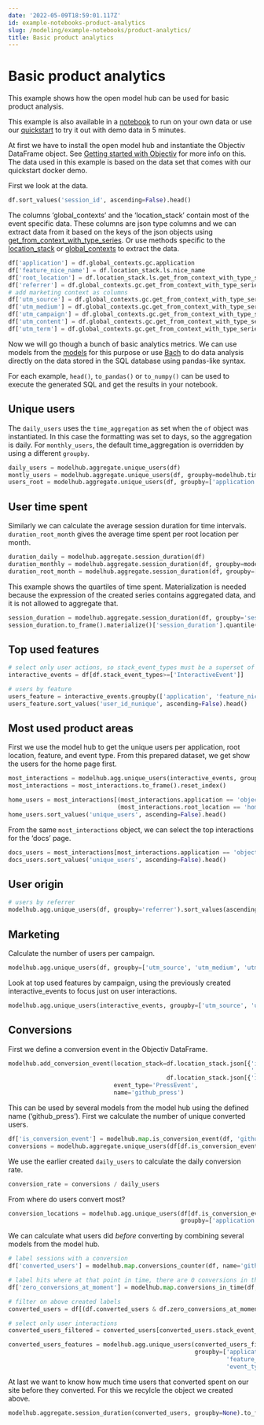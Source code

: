 ```yaml
---
date: '2022-05-09T18:59:01.117Z'
id: example-notebooks-product-analytics
slug: /modeling/example-notebooks/product-analytics/
title: Basic product analytics
---
```


# Basic product analytics

This example shows how the open model hub can be used for basic product analysis.

This example is also available in a [notebook](https://github.com/objectiv/objectiv-analytics/blob/main/notebooks/basic-analysis.ipynb)
to run on your own data or use our
[quickstart](https://objectiv.io/docs/home/quickstart-guide/) to try it out with demo data in 5 minutes.

At first we have to install the open model hub and instantiate the Objectiv DataFrame object. See
[Getting started with Objectiv](/modeling/example-notebooks/index.mdx) for more info on this. The data used in this example is
based on the data set that comes with our quickstart docker demo.

First we look at the data.

```python
df.sort_values('session_id', ascending=False).head()
```

The columns ‘global_contexts’ and the ‘location_stack’ contain most of the event specific data. These columns
are json type columns and we can extract data from it based on the keys of the json objects using
[get_from_context_with_type_series](/modeling/open-model-hub/api-reference/SeriesLocationStack/modelhub.SeriesLocationStack.objectiv.mdx). Or use methods
specific to the [location_stack](/modeling/example-notebooks/open-taxonomy.mdx) or [global_contexts](/modeling/example-notebooks/open-taxonomy.mdx) to
extract the data.

```python
df['application'] = df.global_contexts.gc.application
df['feature_nice_name'] = df.location_stack.ls.nice_name
df['root_location'] = df.location_stack.ls.get_from_context_with_type_series(type='RootLocationContext', key='id')
df['referrer'] = df.global_contexts.gc.get_from_context_with_type_series(type='HttpContext', key='referrer')
# add marketing context as columns
df['utm_source'] = df.global_contexts.gc.get_from_context_with_type_series(type='MarketingContext', key='source')
df['utm_medium'] = df.global_contexts.gc.get_from_context_with_type_series(type='MarketingContext', key='medium')
df['utm_campaign'] = df.global_contexts.gc.get_from_context_with_type_series(type='MarketingContext', key='campaign')
df['utm_content'] = df.global_contexts.gc.get_from_context_with_type_series(type='MarketingContext', key='content')
df['utm_term'] = df.global_contexts.gc.get_from_context_with_type_series(type='MarketingContext', key='term')
```

Now we will go though a bunch of basic analytics metrics. We can use models from the [models](/modeling/open-model-hub/models/index.mdx)
for this purpose or use [Bach](/modeling/bach/index.mdx) to do data analysis directly on the data stored in the SQL database using
pandas-like syntax.

For each example, `head()`, `to_pandas()` or `to_numpy()` can be used to execute the generated SQL and get
the results in your notebook.

## Unique users

The `daily_users` uses the `time_aggregation` as set when the `of` object was instantiated. In this case the
formatting was set to days, so the aggregation is daily. For `monthly_users`, the default time_aggregation is
overridden by using a different `groupby`.

```python
daily_users = modelhub.aggregate.unique_users(df)
montly_users = modelhub.aggregate.unique_users(df, groupby=modelhub.time_agg(df, 'YYYY-MM'))
users_root = modelhub.aggregate.unique_users(df, groupby=['application', 'root_location'])
```

## User time spent

Similarly we can calculate the average session duration for time intervals. `duration_root_month` gives the
average time spent per root location per month.

```python
duration_daily = modelhub.aggregate.session_duration(df)
duration_monthly = modelhub.aggregate.session_duration(df, groupby=modelhub.time_agg(df, 'YYYY-MM'))
duration_root_month = modelhub.aggregate.session_duration(df, groupby=['root_location', modelhub.time_agg(df, 'YYYY-MM')])
```

This example shows the quartiles of time spent. Materialization is needed because the expression of the
created series contains aggregated data, and it is not allowed to aggregate that.

```python
session_duration = modelhub.aggregate.session_duration(df, groupby='session_id', exclude_bounces=False)
session_duration.to_frame().materialize()['session_duration'].quantile(q=[0.25, 0.50, 0.75]).head()
```

## Top used features

```python
# select only user actions, so stack_event_types must be a superset of ['InteractiveEvent']
interactive_events = df[df.stack_event_types>=['InteractiveEvent']]

# users by feature
users_feature = interactive_events.groupby(['application', 'feature_nice_name', 'event_type']).agg({'user_id':'nunique'})
users_feature.sort_values('user_id_nunique', ascending=False).head()
```

## Most used product areas

First we use the model hub to get the unique users per application, root location, feature, and event type.
From this prepared dataset, we get show the users for the home page first.

```python
most_interactions = modelhub.agg.unique_users(interactive_events, groupby=['application','root_location','feature_nice_name', 'event_type'])
most_interactions = most_interactions.to_frame().reset_index()

home_users = most_interactions[(most_interactions.application == 'objectiv-website') &
                               (most_interactions.root_location == 'home')]
home_users.sort_values('unique_users', ascending=False).head()
```

From the same `most_interactions` object, we can select the top interactions for the ‘docs’ page.

```python
docs_users = most_interactions[most_interactions.application == 'objectiv-docs']
docs_users.sort_values('unique_users', ascending=False).head()
```

## User origin

```python
# users by referrer
modelhub.agg.unique_users(df, groupby='referrer').sort_values(ascending=False).head()
```

## Marketing

Calculate the number of users per campaign.

```python
modelhub.agg.unique_users(df, groupby=['utm_source', 'utm_medium', 'utm_campaign', 'utm_content', 'utm_term'])
```

Look at top used features by campaign, using the previously created interactive_events to focus just on user
interactions.

```python
modelhub.agg.unique_users(interactive_events, groupby=['utm_source', 'utm_term', 'feature_nice_name', 'event_type'])
```

## Conversions

First we define a conversion event in the Objectiv DataFrame.

```python
modelhub.add_conversion_event(location_stack=df.location_stack.json[{'id': 'objectiv-on-github',
                                                                     '_type': 'LinkContext'}:].fillna(
                                             df.location_stack.json[{'id': 'github', '_type': 'LinkContext'}:]),
                              event_type='PressEvent',
                              name='github_press')
```

This can be used by several models from the model hub using the defined name (‘github_press’). First we calculate
the number of unique converted users.

```python
df['is_conversion_event'] = modelhub.map.is_conversion_event(df, 'github_press')
conversions = modelhub.aggregate.unique_users(df[df.is_conversion_event])
```

We use the earlier created `daily_users` to calculate the daily conversion rate.

```python
conversion_rate = conversions / daily_users
```

From where do users convert most?

```python
conversion_locations = modelhub.agg.unique_users(df[df.is_conversion_event],
                                                 groupby=['application', 'feature_nice_name', 'event_type'])
```

We can calculate what users did _before_ converting by combining several models from the model hub.

```python
# label sessions with a conversion
df['converted_users'] = modelhub.map.conversions_counter(df, name='github_press')>=1

# label hits where at that point in time, there are 0 conversions in the session
df['zero_conversions_at_moment'] = modelhub.map.conversions_in_time(df, 'github_press')==0

# filter on above created labels
converted_users = df[(df.converted_users & df.zero_conversions_at_moment)]

# select only user interactions
converted_users_filtered = converted_users[converted_users.stack_event_types>=['InteractiveEvent']]

converted_users_features = modelhub.agg.unique_users(converted_users_filtered,
                                                     groupby=['application',
                                                              'feature_nice_name',
                                                              'event_type'])
```

At last we want to know how much time users that converted spent on our site before they converted. For this
we recylcle the object we created above.

```python
modelhub.aggregate.session_duration(converted_users, groupby=None).to_frame().head()
```
